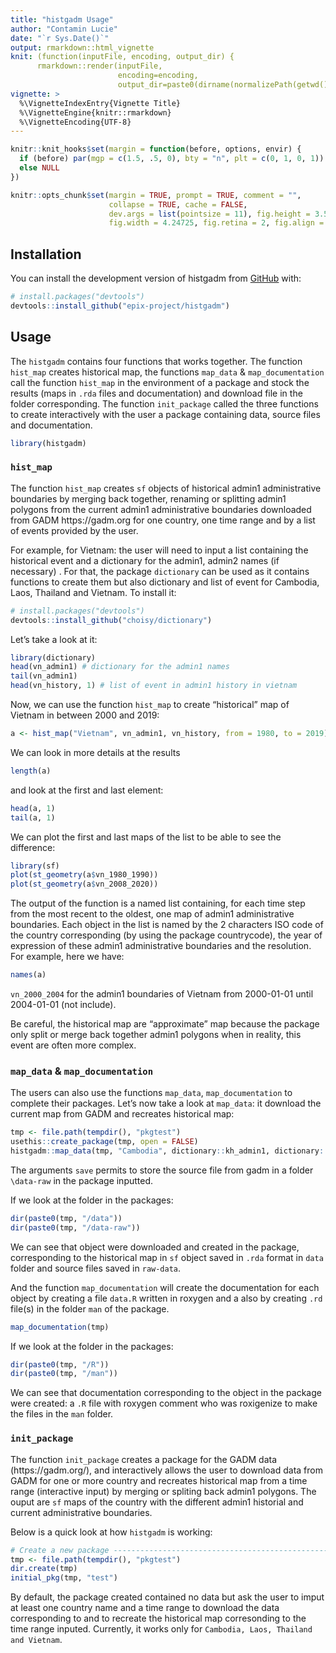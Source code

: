 ```yaml
---
title: "histgadm Usage"
author: "Contamin Lucie"
date: "`r Sys.Date()`"
output: rmarkdown::html_vignette
knit: (function(inputFile, encoding, output_dir) { 
      rmarkdown::render(inputFile,
                        encoding=encoding, 
                        output_dir=paste0(dirname(normalizePath(getwd())), "/inst/doc"))})
vignette: >
  %\VignetteIndexEntry{Vignette Title}
  %\VignetteEngine{knitr::rmarkdown}
  %\VignetteEncoding{UTF-8}
---
```


```r
knitr::knit_hooks$set(margin = function(before, options, envir) {
  if (before) par(mgp = c(1.5, .5, 0), bty = "n", plt = c(0, 1, 0, 1))
  else NULL
})

knitr::opts_chunk$set(margin = TRUE, prompt = TRUE, comment = "",
                      collapse = TRUE, cache = FALSE,
                      dev.args = list(pointsize = 11), fig.height = 3.5,
                      fig.width = 4.24725, fig.retina = 2, fig.align = "center")
```

## Installation

You can install the development version of histgadm from [GitHub](https://github.com/epix-project/histgadm) with:

``` r
# install.packages("devtools")
devtools::install_github("epix-project/histgadm")
```

## Usage

The `histgadm` contains four functions that works together. The function `hist_map` creates historical map, the functions `map_data` & `map_documentation` call the function `hist_map` in the environment of a package and stock the results (maps in `.rda` files and documentation) and download file in the folder corresponding. The function `init_package` called the three functions to create interactively with the user a package containing data, source files and documentation. 
```r
library(histgadm)
```

### `hist_map`

The function `hist_map` creates `sf` objects of historical admin1 administrative boundaries by merging back together, renaming or splitting admin1 polygons from the current admin1 administrative boundaries downloaded from GADM https://gadm.org for one country, one time range and by a list of events provided by the user. 

For example, for Vietnam: the user will need to input a list containing the historical event and a dictionary for the admin1, admin2 names (if necessary) .
For that, the package `dictionary` can be used as it contains functions to create them but also dictionary and list of event for Cambodia, Laos, Thailand and Vietnam.
To install it:
``` r
# install.packages("devtools")
devtools::install_github("choisy/dictionary")
```

Let's take a look at it: 
```r
library(dictionary)
head(vn_admin1) # dictionary for the admin1 names
tail(vn_admin1)
head(vn_history, 1) # list of event in admin1 history in vietnam
```

Now, we can use the function `hist_map` to create "historical" map of Vietnam in between 2000 and 2019:
```r
a <- hist_map("Vietnam", vn_admin1, vn_history, from = 1980, to = 2019)
```

We can look in more details at the results
```r
length(a)
```

and look at the first and last element:
```r
head(a, 1)
tail(a, 1)
```

We can plot the first and last maps of the list to be able to see the difference:
```r
library(sf)
plot(st_geometry(a$vn_1980_1990))
plot(st_geometry(a$vn_2008_2020))
```

The output of the function is a named list containing, for each time step from the most recent to the oldest, one map of admin1 administrative boundaries. Each object in the list is named by the 2 characters ISO code of the country corresponding (by using the package countrycode), the year of expression of these admin1 administrative boundaries and the resolution. 
For example, here we have:
```r
names(a)
```
`vn_2000_2004` for the admin1 boundaries of Vietnam from 2000-01-01 until 2004-01-01 (not include). 

Be careful, the historical map are "approximate" map because the package only split or merge back together admin1 polygons when in reality, this event are often more complex.

### `map_data` & `map_documentation`

The users can also use the functions `map_data`, `map_documentation` to complete their packages. 
Let's now take a look at `map_data`: it download the current map from GADM and recreates historical map:
```r
tmp <- file.path(tempdir(), "pkgtest")
usethis::create_package(tmp, open = FALSE)
histgadm::map_data(tmp, "Cambodia", dictionary::kh_admin1, dictionary::kh_history, from = "1980", to = "2018")
```
The arguments `save` permits to store the source file from gadm in a folder `\data-raw` in the package inputted.

If we look at the folder in the packages:
```r
dir(paste0(tmp, "/data"))
dir(paste0(tmp, "/data-raw"))
```

We can see that object were downloaded and created in the package, corresponding to the historical map in `sf` object saved in `.rda` format in `data` folder and source files saved in `raw-data`. 

And the function `map_documentation` will create the documentation for each object by creating a file `data.R` written in roxygen and a also by creating `.rd` file(s) in the folder `man` of the package.
```r
map_documentation(tmp)
```

If we look at the folder in the packages:
```r
dir(paste0(tmp, "/R"))
dir(paste0(tmp, "/man"))
```

We can see that documentation corresponding to the object in the package were created: a `.R` file with roxygen comment who was roxigenize to make the files in the `man` folder.

### `init_package`

The function `init_package` creates a package for the GADM data (https://gadm.org/), and interactively allows the user to download data from GADM for one or more country and recreates historical map from a time range (interactive input) by merging or spliting back admin1 polygons. The ouput are `sf` maps of the country with the different admin1 historial and current administrative boundaries.

Below is a quick look at how `histgadm` is working:
```r
# Create a new package ---------------------------------------------------------
tmp <- file.path(tempdir(), "pkgtest")
dir.create(tmp)
initial_pkg(tmp, "test")
```

By default, the package created contained no data but ask the user to imput at least one country name and a time range to download the data corresponding to and to recreate the historical map corresonding to the time range inputed.
Currently, it works only for `Cambodia, Laos, Thailand and Vietnam`. 
